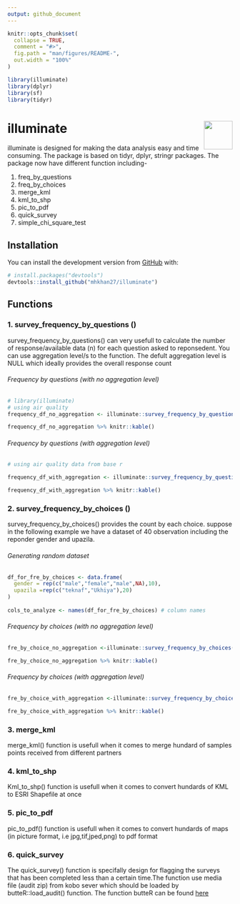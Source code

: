 ```yaml
---
output: github_document
---
```




```r
knitr::opts_chunk$set(
  collapse = TRUE,
  comment = "#>",
  fig.path = "man/figures/README-",
  out.width = "100%"
)
```


```r
library(illuminate)
library(dplyr)
library(sf)
library(tidyr)
```
# illuminate <img src='man/figures/logo.jpg' align="right" height="64.5" />


illuminate is designed for making the data analysis easy and time consuming. The package is based on tidyr, dplyr, stringr packages. The package now have different function including- 
<p>1. freq_by_questions
2. freq_by_choices 
3. merge_kml
4. kml_to_shp
5. pic_to_pdf
6. quick_survey
7. simple_chi_square_test</p>

## Installation

You can install the development version from [GitHub](https://github.com/) with:

``` r
# install.packages("devtools")
devtools::install_github("mhkhan27/illuminate")

```

## Functions

### 1. survey_frequency_by_questions ()
survey_frequency_by_questions() can very usefull to calculate the number of response/available data (n) for each question asked to reponsedent. You can use aggregation level/s to the function. The defult aggregation level is NULL which ideally provides the overall response count  

###### Frequency by questions (with no aggregation level)
``` r
# library(illuminate)
# using air quality
frequency_df_no_aggregation <- illuminate::survey_frequency_by_questions(df =airquality)

```

```r

frequency_df_no_aggregation %>% knitr::kable() 

```

###### Frequency by questions (with aggregation level)
``` r
# using air quality data from base r

frequency_df_with_aggregation <- illuminate::survey_frequency_by_questions(df =airquality,aggregation_level = "Month" ) 

```

```r

frequency_df_with_aggregation %>% knitr::kable() 

```


### 2. survey_frequency_by_choices ()
survey_frequency_by_choices() provides the count by each choice. suppose in the following example we have a dataset of 40 observation including the  reponder gender and upazila.

###### Generating random dataset
```r

df_for_fre_by_choices <- data.frame(
  gender = rep(c("male","female","male",NA),10),
  upazila =rep(c("teknaf","Ukhiya"),20)
)
 
cols_to_analyze <- names(df_for_fre_by_choices) # column names 
```

###### Frequency by choices (with no aggregation level)
```r

fre_by_choice_no_aggregation <-illuminate::survey_frequency_by_choices(df = df_for_fre_by_choices,variables_to_analyze = cols_to_analyze)

```


```r

fre_by_choice_no_aggregation %>% knitr::kable() 

```

###### Frequency by choices (with aggregation level)
```r

fre_by_choice_with_aggregation <-illuminate::survey_frequency_by_choices(df = df_for_fre_by_choices,variables_to_analyze = cols_to_analyze,aggregation_level = "upazila")

```


```r
fre_by_choice_with_aggregation %>% knitr::kable() 
```


### 3. merge_kml
merge_kml() function is usefull when it comes to merge hundard of samples points received from different partners 

### 4. kml_to_shp 
Kml_to_shp() function is usefull when it comes to convert hundards of KML to ESRI Shapefile at once

### 5. pic_to_pdf
pic_to_pdf() function is usefull when it comes to convert hundards of maps (in picture format, i.e jpg,tif,jped,png) to pdf format

### 6. quick_survey 
The quick_survey() function is specifally design for flagging the surveys that has been completed less than a certain time.The function use media file (audit zip) from kobo sever which should be loaded by butteR::load_audit() function. 
The function butteR can be found [here](github.com/zackarno/butteR)
